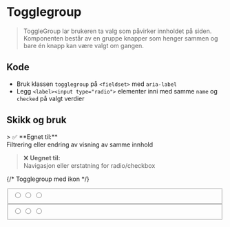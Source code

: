 
<Meta of={stories} />

# Togglegroup
> ToggleGroup lar brukeren ta valg som påvirker innholdet på siden. Komponenten består av en gruppe knapper som henger sammen og bare én knapp kan være valgt om gangen.

## Kode
- Bruk klassen `togglegroup` på `<fieldset>` med `aria-label`
- Legg `<label><input type="radio">` elementer inni med samme `name` og `checked` på valgt verdier
<Canvas of={stories.Default} />


## Skikk og bruk

<Grid data-items={350} data-gap="5">
  > ✅ **Egnet til:**<br />Filtrering eller endring av visning av samme innhold

  > ❌ **Uegnet til:**<br />Navigasjon eller erstatning for radio/checkbox
</Grid>

<Flex data-items="350">

  {/* Togglegroup med ikon */}
  <Example data-color="success" text="ToggleGroup med bare ikoner bør kun brukes i ekspertløsninger. Bruk tooltip sammen med ikon." zoom="100%">
  <div className={styles.grid}>
      <fieldset className={styles.togglegroup} aria-label="Mappe">
        <label data-tooltip="Venstrejustert">
          <input type="radio" name="my-icon-toggle" value="left" />
          <TextAlignLeftIcon />
        </label>
        <label data-tooltip="Sentrert">
          <input type="radio" name="my-icon-toggle" value="center" defaultChecked />
          <TextAlignCenterIcon />
        </label>
        <label data-tooltip="Høyrejustert">
          <input type="radio" name="my-icon-toggle" value="right" />
          <TextAlignRightIcon />
        </label>
      </fieldset>
    </div>
  </Example>

  <Example data-color="danger" text="ToggleGroup med bare ikoner bør ha tooltip." zoom="100%">
    <div className={styles.grid}>
      <fieldset className={styles.togglegroup} aria-label="Mappe">
        <label>
          <input type="radio" name="my-icon-toggle" value="left" />
          <TextAlignLeftIcon />
        </label>
        <label>
          <input type="radio" name="my-icon-toggle" value="center" defaultChecked />
          <TextAlignCenterIcon />
        </label>
        <label>
          <input type="radio" name="my-icon-toggle" value="right" />
          <TextAlignRightIcon />
        </label>
      </fieldset>
    </div>
  </Example>

</Flex>

<CssVariables component="togglegroup" />